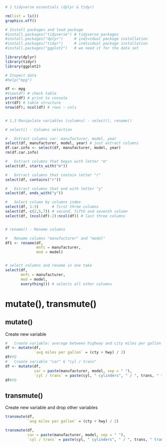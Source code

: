 ```{r}
# 1 tidyverse essentials (dplyr & tidyr)

rm(list = ls())
graphics.off()

# Install packages and load package
#install.packages("tidyverse") # tidyverse packages
#install.packages("dplyr")     # individual package installation
#install.packages("tidyr")     # individual package installation
#install.packages("ggplot2")   # we need it for the data set

library(dplyr)
library(tidyr)
library(ggplot2)

# Inspect data
#help("mpg")

df <- mpg
#View(df) # check table
print(df) # print to console
str(df) # table structure
nrow(df); ncol(df) # rows ~ cols


# 1.3 Manipulate variables (columns) - select(), rename()

# select() - Columns selection

#   Extract columns car: manufacturer, model, year
select(df, manufacturer, model, year) # just extract columns
df.car.info <- select(df, manufacturer, model, year)
rm(df.car.info)

#   Extract columns that begin with letter "m"
select(df, starts_with("m"))

#   Extract columns that contain letter "r"
select(df, contains("r"))

#   Extract columns that end with letter "y"
select(df, ends_with("y"))

#   Select column by columns index
select(df, 1:3)      # first three columns
select(df, c(2,5,7)) # second, fifth and seventh column
select(df, (ncol(df)-2):ncol(df)) # last three columns


# rename() - Rename columns

#   Rename columns "manufacturer" and "model"
df1 <- rename(df, 
              mnfc = manufacturer,
              mod = model)


# select columns and rename in one take
select(df,
       mnfc = manufacturer,
       mod = model,
       everything()) # selects all other columns
``` 

# mutate(), transmute()

## mutate()

Create new variable

```{r}
#   Create variable: average between highway and city miles per gallon
df <- mutate(df,
             `avg miles per gallon` = (cty + hwy) / 2)
df#YO
#   Create variable "car" & "cyl / trans"
df <- mutate(df,
             car = paste(manufacturer, model, sep = " "),
             `cyl / trans` = paste(cyl, " cylinders", " / ", trans, " transmission", sep = ""))
df#YO
```

## transmute() 

Create new variable and drop other variables

```{r}
transmute(df,
          `avg miles per gallon` = (cty + hwy) / 2)

transmute(df,
          car = paste(manufacturer, model, sep = " "),
          `cyl / trans` = paste(cyl, " cylinders", " / ", trans, " transmission", sep = ""))
```

